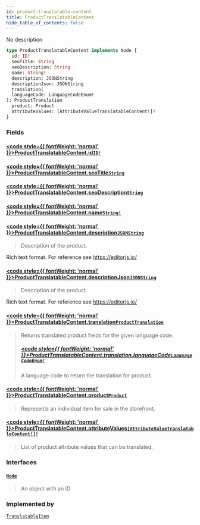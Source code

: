 ```yaml
---
id: product-translatable-content
title: ProductTranslatableContent
hide_table_of_contents: false
---
```








No description

```graphql
type ProductTranslatableContent implements Node {
  id: ID!
  seoTitle: String
  seoDescription: String
  name: String!
  description: JSONString
  descriptionJson: JSONString
  translation(
  languageCode: LanguageCodeEnum!
): ProductTranslation
  product: Product
  attributeValues: [AttributeValueTranslatableContent!]!
}
```


### Fields

#### [<code style={{ fontWeight: 'normal' }}>ProductTranslatableContent.<b>id</b></code>](#)<Bullet />[`ID!`](../../../developer/api-reference/scalars/id) <Badge class="secondary" text="non-null"/> <Badge class="secondary" text="scalar"/>
> 
> 

#### [<code style={{ fontWeight: 'normal' }}>ProductTranslatableContent.<b>seoTitle</b></code>](#)<Bullet />[`String`](../../../developer/api-reference/scalars/string) <Badge class="secondary" text="scalar"/>
> 
> 

#### [<code style={{ fontWeight: 'normal' }}>ProductTranslatableContent.<b>seoDescription</b></code>](#)<Bullet />[`String`](../../../developer/api-reference/scalars/string) <Badge class="secondary" text="scalar"/>
> 
> 

#### [<code style={{ fontWeight: 'normal' }}>ProductTranslatableContent.<b>name</b></code>](#)<Bullet />[`String!`](../../../developer/api-reference/scalars/string) <Badge class="secondary" text="non-null"/> <Badge class="secondary" text="scalar"/>
> 
> 

#### [<code style={{ fontWeight: 'normal' }}>ProductTranslatableContent.<b>description</b></code>](#)<Bullet />[`JSONString`](../../../developer/api-reference/scalars/jsonstring) <Badge class="secondary" text="scalar"/>
> Description of the product.

Rich text format. For reference see https://editorjs.io/
> 

#### [<code style={{ fontWeight: 'normal' }}>ProductTranslatableContent.<b>descriptionJson</b></code>](#)<Bullet />[`JSONString`](../../../developer/api-reference/scalars/jsonstring) <Badge class="secondary" text="scalar"/>
> Description of the product.

Rich text format. For reference see https://editorjs.io/
> 

#### [<code style={{ fontWeight: 'normal' }}>ProductTranslatableContent.<b>translation</b></code>](#)<Bullet />[`ProductTranslation`](../../../developer/api-reference/objects/product-translation) <Badge class="secondary" text="object"/>
> Returns translated product fields for the given language code.
> ##### [<code style={{ fontWeight: 'normal' }}>ProductTranslatableContent.translation.<b>languageCode</b></code>](#)<Bullet />[`LanguageCodeEnum!`](../../../developer/api-reference/enums/language-code-enum) <Badge class="secondary" text="non-null"/> <Badge class="secondary" text="enum"/>
> A language code to return the translation for product.
> 

#### [<code style={{ fontWeight: 'normal' }}>ProductTranslatableContent.<b>product</b></code>](#)<Bullet />[`Product`](../../../developer/api-reference/objects/product) <Badge class="secondary" text="object"/>
> Represents an individual item for sale in the storefront.
> 

#### [<code style={{ fontWeight: 'normal' }}>ProductTranslatableContent.<b>attributeValues</b></code>](#)<Bullet />[`[AttributeValueTranslatableContent!]!`](../../../developer/api-reference/objects/attribute-value-translatable-content) <Badge class="secondary" text="non-null"/> <Badge class="secondary" text="object"/>
> List of product attribute values that can be translated.
> 

### Interfaces

#### [`Node`](../../../developer/api-reference/interfaces/node) <Badge class="secondary" text="interface"/>
> An object with an ID
> 



### Implemented by

[`TranslatableItem`](../../../developer/api-reference/unions/translatable-item)  <Badge class="secondary" text="union"/>




